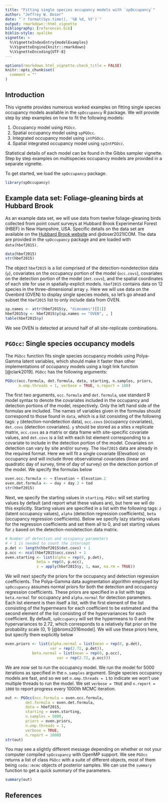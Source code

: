 ```yaml
---
title: "Fitting single species occupancy models with `spOccupancy`"
author: "Jeffrey W. Doser"
date: "`r format(Sys.time(), '%B %d, %Y')`"
output: rmarkdown::html_vignette
bibliography: [references.bib]
biblio-style: apalike
vignette: >
  %\VignetteIndexEntry{modelExamples}
  %\VignetteEngine{knitr::rmarkdown}
  %\VignetteEncoding{UTF-8}
---
```


```r
options(rmarkdown.html_vignette.check_title = FALSE)
knitr::opts_chunk$set(
  comment = ""
)
```

## Introduction

This vignette provides numerous worked examples on fitting single species occupancy models available in the `spOccupancy` R package. We will provide step by step examples on how to fit the following models: 

1. Occupancy model using `PGOcc`. 
2. Spatial occupancy model using `spPGOcc`. 
3. Integrated occupancy model using `intPGOcc`. 
4. Spatial integrated occupancy model using `spIntPGOcc`. 

Statistical details of each model can be found in the Gibbs sampler vignette. Step by step examples on multispecies occupancy models are provided in a separate vignette.  

To get started, we load the `spOccupancy` package. 

```r
library(spOccupancy)
```

## Example data set: Foliage-gleaning birds at Hubbard Brook

As an example data set, we will use data from twelve foliage-gleaning birds collected from point count surveys at Hubbard Brook Experimental Forest (HBEF) in New Hampshire, USA. Specific details on the data set are available on the [Hubbard Brook website](https://portal.edirepository.org/nis/mapbrowse?scope=knb-lter-hbr&identifier=178) and @doser2021ICOM. The data are provided in the `spOccupancy` package and are loaded with `data(hbef2015)`. 

```r
data(hbef2015)
str(hbef2015)
```

The object `hbef2015` is a list comprised of the detection-nondetection data (`y`), covariates on the occupancy portion of the model (`occ.covs`), covariates on the detection portion of the model (`det.covs`), and the spatial coordinates of each site for use in spatially-explicit models. `hbef2015` contains data on 12 species in the three-dimensional array `y`. Here we will use data on the Ovenbird (OVEN) to display single species models, so let's go ahead and subset the `hbef2015` list to only include data from OVEN. 

```r
sp.names <- attr(hbef2015$y, "dimnames")[[1]]
hbef2015$y <- hbef2015$y[sp.names == "OVEN", , ]
table(hbef2015$y)
```

We see OVEN is detected at around half of all site-replicate combinations.

## `PGOcc`: Single species occupancy models

The `PGOcc` function fits single species occupancy models using Polya-Gamma latent variables, which should make it faster than other implementations of occupancy models using a logit link function [@clark2019]. `PGOcc` has the following arguments: 

```r
PGOcc(occ.formula, det.formula, data, starting, n.samples, priors, 
      n.omp.threads = 1, verbose = TRUE, n.report = 100)
```

The first two arguments, `occ.formula` and `det.formula`, use standard R model syntax to denote the covariates included in the occupancy and detection portions of the model, respectively. Only the left hand side of the formulas are included. The names of variables given in the formulas should correspond to those found in `data`, which is a list consisting of the following tags: `y` (detection-nondetection data), `occ.covs` (occupancy covariates), `det.covs` (detection covariates). `y` should be stored as a sites x replicate matrix, `occ.covs` as a matrix or data frame with site-specific covariate values, and `det.covs` is a list with each list element corresponding to a covariate to include in the detection portion of the model. Covariates on detection can vary by site and/or survey. The `hbef2015` data are already in the required format. Here we will fit a single covariate (Elevation) on occupancy and will include three observational covariates (linear and quadratic day of survey, time of day of survey) on the detection portion of the model. We specify the formulas below 

```r
oven.occ.formula <- ~ Elevation + Elevation.2
oven.det.formula <- ~ day + day.2 + tod
str(hbef2015)
```

Next, we specify the starting values in `starting`. `PGOcc` will set starting values by default (and report what these values are), but here we will do this explicitly. Starting values are specified in a list with the following tags: `z` (latent occupancy values), `alpha` (detection regression coefficients), `beta` (occupancy regression coefficients). Below we specify lazy starting values for the regression coefficients and set them all to 0, and set starting values for `z` based on the detection-nondetection data matrix.

```r
# Number of detection and occupancy parameters 
# + 1 is needed to count the intercept
p.det <- length(hbef2015$det.covs) + 1
p.occ <- ncol(hbef2015$occ.covs) + 1
oven.starting <- list(alpha = rep(0, p.det), 
		      beta = rep(0, p.occ), 
		      z = apply(hbef2015$y, 1, max, na.rm = TRUE))
```

We will next specify the priors for the occupancy and detection regression coefficients. The Polya-Gamma data augmentation algorithm employed by `spOccupancy` assumes normal priors for both the detection and occupancy regression coefficients. These priors are specified in a list with tags `beta.normal` for occupancy and `alpha.normal` for detection parameters. Each list element is then itself a list, with the first element of the list consisting of the hypermeans for each coefficient to be estimated and the second element of the list consisting of the hypervariances for each coefficient. By default, `spOccupancy` will set the hypermeans to 0 and the hypervariances to 2.72, which corresponds to a relatively flat prior on the probability scale (0, 1) [@broms2016model]. We will use these priors here, but specify them explicitly below

```r
oven.priors <- list(alpha.normal = list(mean = rep(0, p.det), 
					var = rep(2.72, p.det)), 
		    beta.normal = list(mean = rep(0, p.occ), 
				       var = rep(2.72, p.occ)))
```

We are now set to run the occupancy model. We run the model for 5000 iterations as specified in the `n.samples` argument. Single species occupancy models are fast, and so we set `n.omp.threads = 1` to indicate we won't use multiple threads to run the model. We set `verbose = TRUE` and `n.report = 1000` to report progress every 1000th MCMC iteration. 

```r
out <- PGOcc(occ.formula = oven.occ.formula, 
	     det.formula = oven.det.formula, 
	     data = hbef2015, 
	     starting = oven.starting, 
	     n.samples = 5000, 
	     priors = oven.priors, 
	     n.omp.threads = 1, 
	     verbose = TRUE, 
	     n.report = 1000)
str(out)
```

You may see a slightly different message depending on whether or not your computer compiled `spOccupancy` with OpenMP support. We see `PGOcc` returns a list of class `PGOcc` with a suite of different objects, most of them being `coda::mcmc` objects of posterior samples. We can use the `summary` function to get a quick summary of the parameters.

```r
summary(out)
```




## References {-}


